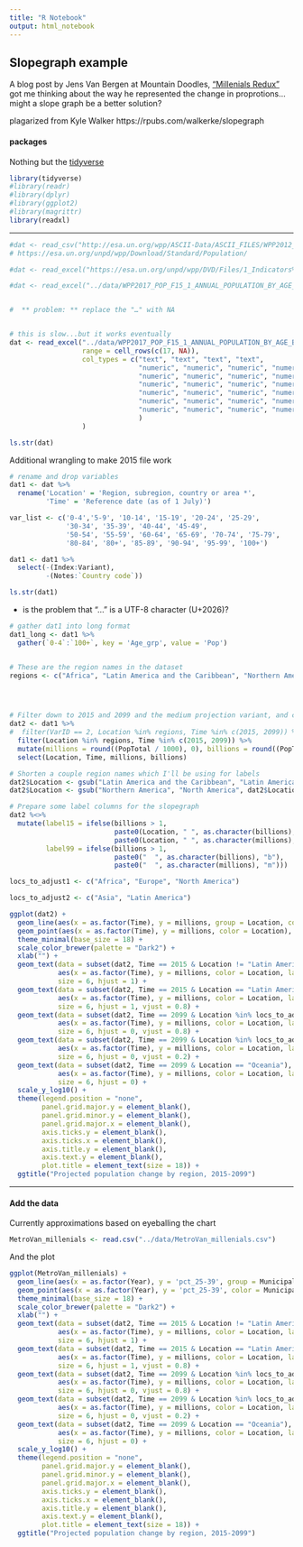 ```yaml
---
title: "R Notebook"
output: html_notebook
---
```


## Slopegraph example

A blog post by Jens Van Bergen at Mountain Doodles, ["Millenials Redux"](http://doodles.mountainmath.ca/blog/2017/08/06/millennials-redux/) got me thinking about the way he represented the change in proprotions...might a slope graph be a better solution?


plagarized from Kyle Walker
https://rpubs.com/walkerke/slopegraph


#### packages

Nothing but the [tidyverse](http://www.tidyverse.org/)

```r

library(tidyverse)
#library(readr)
#library(dplyr)
#library(ggplot2)
#library(magrittr)
library(readxl)

```


---

```r

#dat <- read_csv("http://esa.un.org/wpp/ASCII-Data/ASCII_FILES/WPP2012_DB02_POPULATIONS_ANNUAL.csv")
# https://esa.un.org/unpd/wpp/Download/Standard/Population/

#dat <- read_excel("https://esa.un.org/unpd/wpp/DVD/Files/1_Indicators%20(Standard)/EXCEL_FILES/1_Population/WPP2017_POP_F15_1_ANNUAL_POPULATION_BY_AGE_BOTH_SEXES.xlsx")

#dat <- read_excel("../data/WPP2017_POP_F15_1_ANNUAL_POPULATION_BY_AGE_BOTH_SEXES.xlsx", range = cell_rows(c(17, NA)))


#  ** problem: ** replace the "…" with NA


# this is slow...but it works eventually
dat <- read_excel("../data/WPP2017_POP_F15_1_ANNUAL_POPULATION_BY_AGE_BOTH_SEXES.xlsx", sheet = "ESTIMATES",
                  range = cell_rows(c(17, NA)), 
                  col_types = c("text", "text", "text", "text",
                                "numeric", "numeric", "numeric", "numeric",
                                "numeric", "numeric", "numeric", "numeric",
                                "numeric", "numeric", "numeric", "numeric",
                                "numeric", "numeric", "numeric", "numeric",
                                "numeric", "numeric", "numeric", "numeric",
                                "numeric", "numeric", "numeric", "numeric"
                                )
                  )

ls.str(dat)

```


Additional wrangling to make 2015 file work


```r
# rename and drop variables
dat1 <- dat %>%
  rename('Location' = 'Region, subregion, country or area *',
         'Time' = 'Reference date (as of 1 July)') 

var_list <- c('0-4','5-9', '10-14', '15-19', '20-24', '25-29',
              '30-34', '35-39', '40-44', '45-49',  
              '50-54', '55-59', '60-64', '65-69', '70-74', '75-79', 
              '80-84', '80+', '85-89', '90-94', '95-99', '100+')

dat1 <- dat1 %>%
  select(-(Index:Variant),
         -(Notes:`Country code`))

ls.str(dat1)

```


* is the problem that "…" is a UTF-8 character (U+2026)?



```r

# gather dat1 into long format
dat1_long <- dat1 %>%
  gather(`0-4`:`100+`, key = 'Age_grp', value = 'Pop')



```



```r
# These are the region names in the dataset
regions <- c("Africa", "Latin America and the Caribbean", "Northern America", "Europe", "Oceania", "Asia")




# Filter down to 2015 and 2099 and the medium projection variant, and calculate millions & billions 
dat2 <- dat1 %>%
#  filter(VarID == 2, Location %in% regions, Time %in% c(2015, 2099)) %>%
  filter(Location %in% regions, Time %in% c(2015, 2099)) %>%
  mutate(millions = round((PopTotal / 1000), 0), billions = round((PopTotal / 1000000), 1)) %>%
  select(Location, Time, millions, billions)

# Shorten a couple region names which I'll be using for labels
dat2$Location <- gsub("Latin America and the Caribbean", "Latin America", dat2$Location)
dat2$Location <- gsub("Northern America", "North America", dat2$Location)

# Prepare some label columns for the slopegraph
dat2 %<>%
  mutate(label15 = ifelse(billions > 1, 
                          paste0(Location, " ", as.character(billions), "b  "),
                          paste0(Location, " ", as.character(millions), "m  ")), 
         label99 = ifelse(billions > 1, 
                          paste0("  ", as.character(billions), "b"), 
                          paste0("  ", as.character(millions), "m")))
```


```r
locs_to_adjust1 <- c("Africa", "Europe", "North America")

locs_to_adjust2 <- c("Asia", "Latin America")

ggplot(dat2) + 
  geom_line(aes(x = as.factor(Time), y = millions, group = Location, color = Location), size = 2) + 
  geom_point(aes(x = as.factor(Time), y = millions, color = Location), size = 5) + 
  theme_minimal(base_size = 18) + 
  scale_color_brewer(palette = "Dark2") + 
  xlab("") + 
  geom_text(data = subset(dat2, Time == 2015 & Location != "Latin America"), 
            aes(x = as.factor(Time), y = millions, color = Location, label = label15), 
            size = 6, hjust = 1) + 
  geom_text(data = subset(dat2, Time == 2015 & Location == "Latin America"), 
            aes(x = as.factor(Time), y = millions, color = Location, label = label15), 
            size = 6, hjust = 1, vjust = 0.8) + 
  geom_text(data = subset(dat2, Time == 2099 & Location %in% locs_to_adjust1), 
            aes(x = as.factor(Time), y = millions, color = Location, label = label99), 
            size = 6, hjust = 0, vjust = 0.8) + 
  geom_text(data = subset(dat2, Time == 2099 & Location %in% locs_to_adjust2), 
            aes(x = as.factor(Time), y = millions, color = Location, label = label99), 
            size = 6, hjust = 0, vjust = 0.2) + 
  geom_text(data = subset(dat2, Time == 2099 & Location == "Oceania"), 
            aes(x = as.factor(Time), y = millions, color = Location, label = label99), 
            size = 6, hjust = 0) + 
  scale_y_log10() + 
  theme(legend.position = "none", 
        panel.grid.major.y = element_blank(),
        panel.grid.minor.y = element_blank(),
        panel.grid.major.x = element_blank(), 
        axis.ticks.y = element_blank(),
        axis.ticks.x = element_blank(), 
        axis.title.y = element_blank(), 
        axis.text.y = element_blank(), 
        plot.title = element_text(size = 18)) + 
  ggtitle("Projected population change by region, 2015-2099")
```



---

#### Add the data

Currently approximations based on eyeballing the chart

```r

MetroVan_millenials <- read.csv("../data/MetroVan_millenials.csv")

```



And the plot

```r

ggplot(MetroVan_millenials) + 
  geom_line(aes(x = as.factor(Year), y = 'pct_25-39', group = Municipality, color = Municipality), size = 2) + 
  geom_point(aes(x = as.factor(Year), y = 'pct_25-39', color = Municipality), size = 5) + 
  theme_minimal(base_size = 18) + 
  scale_color_brewer(palette = "Dark2") + 
  xlab("") + 
  geom_text(data = subset(dat2, Time == 2015 & Location != "Latin America"), 
            aes(x = as.factor(Time), y = millions, color = Location, label = label15), 
            size = 6, hjust = 1) + 
  geom_text(data = subset(dat2, Time == 2015 & Location == "Latin America"), 
            aes(x = as.factor(Time), y = millions, color = Location, label = label15), 
            size = 6, hjust = 1, vjust = 0.8) + 
  geom_text(data = subset(dat2, Time == 2099 & Location %in% locs_to_adjust1), 
            aes(x = as.factor(Time), y = millions, color = Location, label = label99), 
            size = 6, hjust = 0, vjust = 0.8) + 
  geom_text(data = subset(dat2, Time == 2099 & Location %in% locs_to_adjust2), 
            aes(x = as.factor(Time), y = millions, color = Location, label = label99), 
            size = 6, hjust = 0, vjust = 0.2) + 
  geom_text(data = subset(dat2, Time == 2099 & Location == "Oceania"), 
            aes(x = as.factor(Time), y = millions, color = Location, label = label99), 
            size = 6, hjust = 0) + 
  scale_y_log10() + 
  theme(legend.position = "none", 
        panel.grid.major.y = element_blank(),
        panel.grid.minor.y = element_blank(),
        panel.grid.major.x = element_blank(), 
        axis.ticks.y = element_blank(),
        axis.ticks.x = element_blank(), 
        axis.title.y = element_blank(), 
        axis.text.y = element_blank(), 
        plot.title = element_text(size = 18)) + 
  ggtitle("Projected population change by region, 2015-2099")


```

